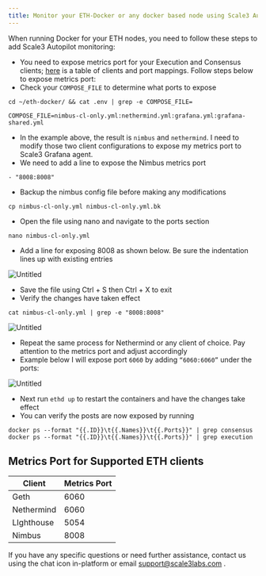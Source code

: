 ```yaml
---
title: Monitor your ETH-Docker or any docker based node using Scale3 Autopilot
---
```


When running Docker for your ETH nodes, you need to follow these steps to add Scale3 Autopilot monitoring:

- You need to expose metrics port for your Execution and Consensus clients; [here](#metrics-port-for-supported-eth-clients)  is a table of clients and port mappings. Follow steps below to expose metrics port:
- Check your `COMPOSE_FILE` to determine what ports to expose

```shell
cd ~/eth-docker/ && cat .env | grep -e COMPOSE_FILE=

COMPOSE_FILE=nimbus-cl-only.yml:nethermind.yml:grafana.yml:grafana-shared.yml
```

- In the example above, the result is `nimbus` and `nethermind`. I need to modify those two client configurations to expose my metrics port to Scale3 Grafana agent.
- We need to add a line to expose the Nimbus metrics port

```shell
- "8008:8008" 
```

- Backup the nimbus config file before making any modifications

```shell
cp nimbus-cl-only.yml nimbus-cl-only.yml.bk
```

- Open the file using nano and navigate to the ports section

```shell
nano nimbus-cl-only.yml
```

- Add a line for exposing 8008 as shown below. Be sure the indentation lines up with existing entries

![Untitled](images/ethdocker0.png)

- Save the file using Ctrl + S then Ctrl + X to exit
- Verify the changes have taken effect

```shell
cat nimbus-cl-only.yml | grep -e "8008:8008"
```

![Untitled](images/ethdocker1.png)

- Repeat the same process for Nethermind or any client of choice. Pay attention to the metrics port and adjust accordingly
- Example below I will expose port `6060` by adding `“6060:6060”` under the ports:

![Untitled](images/ethdocker2.png)

- Next run `ethd up` to restart the containers and have the changes take effect
- You can verify the posts are now exposed by running

```shell
docker ps --format "{{.ID}}\t{{.Names}}\t{{.Ports}}" | grep consensus
docker ps --format "{{.ID}}\t{{.Names}}\t{{.Ports}}" | grep execution
```

## Metrics Port for Supported ETH clients

| Client | Metrics Port |
| --- | --- |
| Geth | 6060 |
| Nethermind | 6060 |
| LIghthouse | 5054 |
| Nimbus | 8008 |

If you have any specific questions or need further assistance, contact us using the chat icon in-platform or email support@scale3labs.com .
